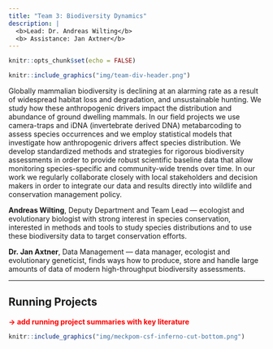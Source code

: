 ```yaml
---
title: "Team 3: Biodiversity Dynamics"
description: |
  <b>Lead: Dr. Andreas Wilting</b>  
  <b> Assistance: Jan Axtner</b>
---
```


```r
knitr::opts_chunk$set(echo = FALSE)
```

```r
knitr::include_graphics("img/team-div-header.png")
```

<div class='highlightbox'>
  <span class='highlight'>
  Globally mammalian biodiversity is declining at an alarming rate as a result of widespread habitat loss and degradation, and unsustainable hunting. We study how these anthropogenic drivers impact the distribution and abundance of ground dwelling mammals. In our field projects we use camera-traps and iDNA (invertebrate derived DNA) metabarcoding to assess species occurrences and we employ statistical models that investigate how anthropogenic drivers affect species distribution. We develop standardized methods and strategies for rigorous biodiversity assessments in order to provide robust scientific baseline data that allow monitoring species-specific and community-wide trends over time. In our work we regularly collaborate closely with local stakeholders and decision makers in order to integrate our data and results directly into wildlife and conservation management policy.
  </span>
</div>

**Andreas Wilting**, Deputy Department and Team Lead —  ecologist and evolutionary biologist with strong interest in species conservation, interested in methods and tools to study species distributions and to use these biodiversity data to target conservation efforts.

**Dr. Jan Axtner**, Data Management — data manager, ecologist and evolutionary geneticist, finds ways how to produce, store and handle large amounts of data of modern high-throughput biodiversity assessments.

---

## Running Projects

<b style='color:red;'>
-> add running project summaries with key literature
</b>

```r
knitr::include_graphics("img/meckpom-csf-inferno-cut-bottom.png")
```
